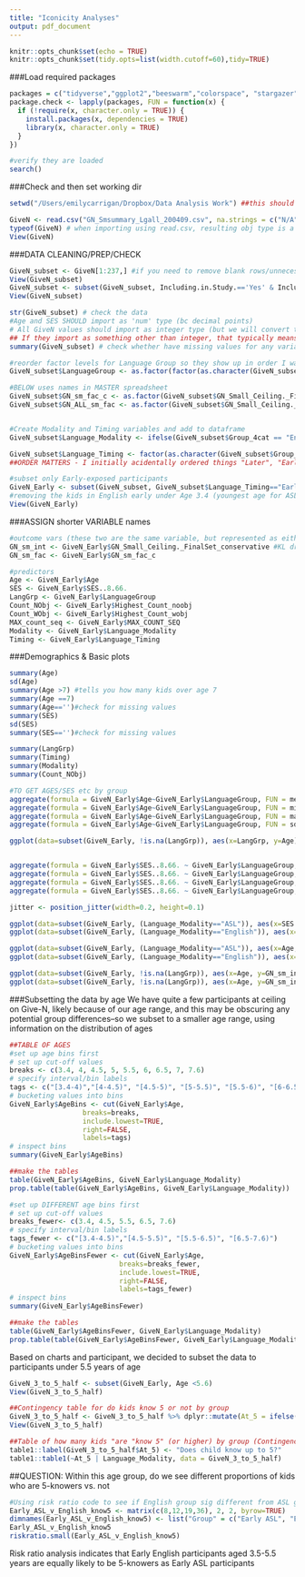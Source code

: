 ```yaml
---
title: "Iconicity Analyses"
output: pdf_document
---
```


```r
knitr::opts_chunk$set(echo = TRUE)
knitr::opts_chunk$set(tidy.opts=list(width.cutoff=60),tidy=TRUE)
```

###Load required packages
```r
packages = c("tidyverse","ggplot2","beeswarm","colorspace", "stargazer", "MASS", "ordinal", "generalhoslem", "qwraps2", "gridExtra","ggpubr","sure", "VGAM", "truncreg", "car", "rmarkdown", "table1", "kableExtra", "epitools")
package.check <- lapply(packages, FUN = function(x) {
  if (!require(x, character.only = TRUE)) {
    install.packages(x, dependencies = TRUE)
    library(x, character.only = TRUE)
  }
})

#verify they are loaded
search()

```

###Check and then set working dir
```r
setwd("/Users/emilycarrigan/Dropbox/Data Analysis Work") ##this should be wherever your file is saved 

GiveN <- read.csv("GN_Smsummary_Lgall_200409.csv", na.strings = c("N/A", "I/R", "", "TBD")) #import the data file (which I already saved as a csv from excel file)
typeof(GiveN) # when importing using read.csv, resulting obj type is a list
View(GiveN)
```

###DATA CLEANING/PREP/CHECK
```r
GiveN_subset <- GiveN[1:237,] #if you need to remove blank rows/unnecessary columns in the dataframe, subset by [row,column] ranges
View(GiveN_subset)
GiveN_subset <- subset(GiveN_subset, Including.in.Study.=='Yes' & Including_GiveN.=='Yes' & GN_Small_Ceiling._FinalSet_conservative!='') # This can be amended as necessary for the specific analyses 
View(GiveN_subset)

str(GiveN_subset) # check the data
#Age and SES SHOULD import as 'num' type (bc decimal points)
# All GiveN values should import as integer type (but we will convert them to factor below)
## If they import as something other than integer, that typically means there is text in one of the cells in that column OTHER than the "N/A" string
summary(GiveN_subset) # check whether have missing values for any variables

#reorder factor levels for Language Group so they show up in order I want them
GiveN_subset$LanguageGroup <- as.factor(factor(as.character(GiveN_subset$Group_4cat), levels = c("English Early", "ASL Early", "English Later", "ASL Later"), exclude=NA))

#BELOW uses names in MASTER spreadsheet
GiveN_subset$GN_sm_fac_c <- as.factor(GiveN_subset$GN_Small_Ceiling._FinalSet_conservative)
GiveN_subset$GN_ALL_sm_fac <- as.factor(GiveN_subset$GN_Small_Ceiling._FinalSet)


#Create Modality and Timing variables and add to dataframe
GiveN_subset$Language_Modality <- ifelse(GiveN_subset$Group_4cat == "English Early" | GiveN_subset$Group_4cat == "English Later", "English", "ASL")

GiveN_subset$Language_Timing <- factor(as.character(GiveN_subset$Group_2cat), levels = c("Early", "Later"), exclude="")
##ORDER MATTERS - I initially acidentally ordered things "Later", "Early", which actually reversed the automatically alphabetically ordered variables in the original Group2Cat (and labeled the opposite of what they actually were--didn't realize until I ran the models and was confused about why it seemed like Early exposed kids were doing worse--YIKES!)

#subset only Early-exposed participants
GiveN_Early <- subset(GiveN_subset, GiveN_subset$Language_Timing=="Early" & GiveN_subset$Age>=3.4)
#removing the kids in English early under Age 3.4 (youngest age for ASL early) to age match the samples a bit better only removes 3 kids (now 101 instead of 104)
View(GiveN_Early)
```

###ASSIGN shorter VARIABLE names
```r
#outcome vars (these two are the same variable, but represented as either an integer or a factor)
GN_sm_int <- GiveN_Early$GN_Small_Ceiling._FinalSet_conservative #KL drawing only from Give-N small data (which all children completed)
GN_sm_fac <- GiveN_Early$GN_sm_fac_c

#predictors
Age <- GiveN_Early$Age
SES <- GiveN_Early$SES..8.66.
LangGrp <- GiveN_Early$LanguageGroup
Count_NObj <- GiveN_Early$Highest_Count_noobj
Count_WObj <- GiveN_Early$Highest_Count_wobj
MAX_count_seq <- GiveN_Early$MAX_COUNT_SEQ
Modality <- GiveN_Early$Language_Modality
Timing <- GiveN_Early$Language_Timing

```


###Demographics & Basic plots
```r
summary(Age)
sd(Age)
summary(Age >7) #tells you how many kids over age 7
summary(Age ==7)
summary(Age=='')#check for missing values
summary(SES)
sd(SES)
summary(SES=='')#check for missing values

summary(LangGrp)
summary(Timing)
summary(Modality)
summary(Count_NObj)

#TO GET AGES/SES etc by group
aggregate(formula = GiveN_Early$Age~GiveN_Early$LanguageGroup, FUN = mean) # gives means by group!!!
aggregate(formula = GiveN_Early$Age~GiveN_Early$LanguageGroup, FUN = min) # gives means by group!!!
aggregate(formula = GiveN_Early$Age~GiveN_Early$LanguageGroup, FUN = max) # gives means by group!!!
aggregate(formula = GiveN_Early$Age~GiveN_Early$LanguageGroup, FUN = sd) # gives means by group!!!

ggplot(data=subset(GiveN_Early, !is.na(LangGrp)), aes(x=LangGrp, y=Age)) + geom_violin() + labs(x="Language Group", y="Age (years)")


aggregate(formula = GiveN_Early$SES..8.66. ~ GiveN_Early$LanguageGroup, FUN = mean) # gives means by group!!!
aggregate(formula = GiveN_Early$SES..8.66. ~ GiveN_Early$LanguageGroup, FUN = min) # gives means by group!!!
aggregate(formula = GiveN_Early$SES..8.66. ~ GiveN_Early$LanguageGroup, FUN = max) # gives means by group!!!
aggregate(formula = GiveN_Early$SES..8.66. ~ GiveN_Early$LanguageGroup, FUN = sd) # gives means by group!!!

jitter <- position_jitter(width=0.2, height=0.1)

ggplot(data=subset(GiveN_Early, (Language_Modality=="ASL")), aes(x=SES..8.66., y=..count..)) + geom_density()
ggplot(data=subset(GiveN_Early, (Language_Modality=="English")), aes(x=SES..8.66., y=..count..)) + geom_density()

ggplot(data=subset(GiveN_Early, (Language_Modality=="ASL")), aes(x=Age, y=..count..)) + geom_density()
ggplot(data=subset(GiveN_Early, (Language_Modality=="English")), aes(x=Age, y=..count..)) + geom_density()

ggplot(data=subset(GiveN_Early, !is.na(LangGrp)), aes(x=Age, y=GN_sm_int)) + geom_point(aes(shape=Modality, color=Modality), position=jitter, size=2.5) + geom_smooth(mapping=aes(group=Modality, color=Modality), method="loess", se=FALSE) + labs(x="Age (years)", y="Give-N highest number correctly given (up to 6)")
ggplot(data=subset(GiveN_Early, !is.na(LangGrp)), aes(x=Age, y=GN_sm_int)) + geom_jitter(aes(shape=Modality, color=Modality), size=2.5) + geom_smooth(mapping=aes(group=Modality, color=Modality), method="loess", se=FALSE) + labs(x="Age (years)", y="Give-N highest number correctly given (up to 6)")
```

###Subsetting the data by age
We have quite a few participants at ceiling on Give-N, likely because of our age range, and this may be obscuring any potential group differences--so we subset to a smaller age range, using information on the distribution of ages
```r
##TABLE OF AGES
#set up age bins first
# set up cut-off values 
breaks <- c(3.4, 4, 4.5, 5, 5.5, 6, 6.5, 7, 7.6)
# specify interval/bin labels
tags <- c("[3.4-4)","[4-4.5)", "[4.5-5)", "[5-5.5)", "[5.5-6)", "[6-6.5)","[6.5-7)", "[7-7.6)")
# bucketing values into bins
GiveN_Early$AgeBins <- cut(GiveN_Early$Age, 
                  breaks=breaks, 
                  include.lowest=TRUE, 
                  right=FALSE, 
                  labels=tags)
# inspect bins
summary(GiveN_Early$AgeBins)

##make the tables
table(GiveN_Early$AgeBins, GiveN_Early$Language_Modality)
prop.table(table(GiveN_Early$AgeBins, GiveN_Early$Language_Modality))

#set up DIFFERENT age bins first
# set up cut-off values 
breaks_fewer<- c(3.4, 4.5, 5.5, 6.5, 7.6)
# specify interval/bin labels
tags_fewer <- c("[3.4-4.5)","[4.5-5.5)", "[5.5-6.5)", "[6.5-7.6)")
# bucketing values into bins
GiveN_Early$AgeBinsFewer <- cut(GiveN_Early$Age, 
                           breaks=breaks_fewer, 
                           include.lowest=TRUE, 
                           right=FALSE, 
                           labels=tags_fewer)
# inspect bins
summary(GiveN_Early$AgeBinsFewer)

##make the tables
table(GiveN_Early$AgeBinsFewer, GiveN_Early$Language_Modality)
prop.table(table(GiveN_Early$AgeBinsFewer, GiveN_Early$Language_Modality))
```

Based on charts and participant, we decided to subset the data to participants under 5.5 years of age
```r
GiveN_3_to_5_half <- subset(GiveN_Early, Age <5.6) 
View(GiveN_3_to_5_half)

##Contingency table for do kids know 5 or not by group
GiveN_3_to_5_half <- GiveN_3_to_5_half %>% dplyr::mutate(At_5 = ifelse(GN_Small_Ceiling._FinalSet_conservative>=5, "Yes", "No"))
View(GiveN_3_to_5_half)

##Table of how many kids "are "know 5" (or higher) by group (Contingency table)
table1::label(GiveN_3_to_5_half$At_5) <- "Does child know up to 5?"
table1::table1(~At_5 | Language_Modality, data = GiveN_3_to_5_half)

```

##QUESTION: Within this age group, do we see different proportions of kids who are 5-knowers vs. not

```r

#Using risk ratio code to see if English group sig different from ASL group
Early_ASL_v_English_know5 <- matrix(c(8,12,19,36), 2, 2, byrow=TRUE)
dimnames(Early_ASL_v_English_know5) <- list("Group" = c("Early ASL", "Early English (Typically Hearing)"), "Does child know up to 5?" = c("No", "Yes"))
Early_ASL_v_English_know5
riskratio.small(Early_ASL_v_English_know5)

```


Risk ratio analysis indicates that Early English participants aged 3.5-5.5 years are equally likely to be 5-knowers as Early ASL participants